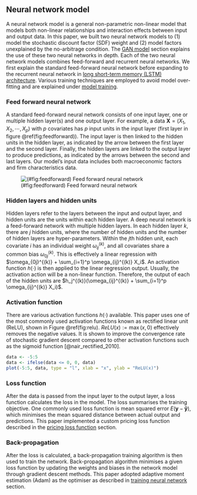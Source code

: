 ## Neural network model {#nn_model}

A neural network model is a general non-parametric
non-linear model that models both non-linear relationships
and interaction effects between input and output data. In
this paper, we built two neural network models to (1) model
the stochastic discount factor (SDF) weight and (2) model
factors unexplained by the no-arbitrage condition. The [GAN
model](#gan_model) section explains the use of these two
neural networks in depth.
Each of the two neural network models combines feed-forward
and recurrent neural networks. We first explain the
standard feed-forward
neural network before expanding to the recurrent neural network
in [long short-term memory (LSTM)
architecture](#LSTM_model). Various training techniques are
employed to avoid model over-fitting and are explained
under [model training](#model_training). 

### Feed forward neural network

A standard feed-forward neural network consists of one input
layer, one or multiple hidden layer(s) and one output layer.
For example, a data $\mathbf{X} = (X_1, X_2, \cdots, X_p)$ with $p$
covariates has $p$ input units in the input layer (first
layer in figure \@ref(fig:feedforward)).
The input
layer is then linked to the hidden units in the hidden
layer, as indicated by the arrow between the first layer and
the second layer.
Finally, the hidden layers are linked to the output layer to
produce predictions, as indicated by the arrows between the
second and last layers.
Our model's input data includes
both macroeconomic factors and firm characteristics data.

![(#fig:feedforward) Feed forward neural network](./img/feedforward)

### Hidden layers and hidden units

Hidden layers refer to the layers between the input
and output layer, and hidden units are the units within
each hidden layer. A deep neural network is a feed-forward
network with multiple hidden layers.
In each hidden layer $k$, there are $j$ hidden units, where
the number of hidden units and the number of hidden layers
are hyper-parameters.
Within the $j$th hidden unit, each
covariate $i$ has an individual weight $\omega_{ij}^{(k)}$,
and all covariates share a common bias $\omega_{0j}^{(k)}$.
This is effectively a linear
regression with $\omega_{0j}^{(k)} + \sum_{i=1}^p
\omega_{ij}^{(k)} X_i$.
An activation function $h(\cdot)$ is then applied to the linear
regression output. Usually, the activation action will be a
non-linear function.
Therefore, the output of each of the hidden units are
$h_j^{(k)}(\omega_{ij}^{(k)}
+ \sum_{i=1}^p \omega_{ij}^{(k)} X_i)$. 

### Activation function

There are various activation functions $h(\cdot)$
available. This paper uses one of the most commonly
used activation functions known as rectified linear unit
(ReLU), shown in Figure \@ref(fig:relu). $ReLU(x) := \max(x,
0)$ effectively removes the negative values. It is shown to
improve the convergence rate of stochastic gradient descent
compared to other activation functions such as the sigmoid
function [@nair_rectified_2010].

```r
data <- -5:5
data <- ifelse(data <= 0, 0, data)
plot(-5:5, data, type = "l", xlab = "x", ylab = "ReLU(x)")
```

### Loss function

After the data is passed from the input layer to the output
layer, a loss function calculates the loss in the model. The
loss summarises the training objective.
One commonly used loss function is
mean squared error $E(\mathbf{y} - \mathbf{\hat{y}})$,
which minimises the mean squared distance between actual
output and predictions.
This paper implemented a custom pricing loss
function described in the [pricing loss
function](#loss_function) section.

### Back-propagation

After the loss is calculated, a back-propagation training
algorithm is then used to train the network.
Back-propagation algorithm minimises a given loss function
by updating the weights and biases in the network model
through gradient descent methods. This paper adopted
adaptive moment estimation (Adam) as the optimiser as
described in [training neural network](#adam) section.
